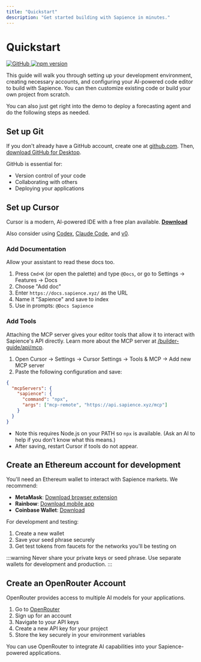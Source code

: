 ```yaml
---
title: "Quickstart"
description: "Get started building with Sapience in minutes."
---
```


# Quickstart

<div style={{ display: 'flex', gap: '8px', alignItems: 'center', flexWrap: 'wrap' }}>
  <a href="https://github.com/sapiencexyz/sapience">
    <img alt="GitHub" src="https://img.shields.io/badge/GitHub-sapiencexyz%2Fsapience-181717?logo=github" />
  </a>
  <a href="https://www.npmjs.com/package/@sapience/sdk">
    <img alt="npm version" src="https://img.shields.io/npm/v/%40sapience%2Fsdk" />
  </a>
</div>

This guide will walk you through setting up your development environment, creating necessary accounts, and configuring your AI-powered code editor to build with Sapience. You can then customize existing code or build your own project from scratch.

You can also just get right into the demo to deploy a forecasting agent and do the following steps as needed.

## Set up Git

If you don't already have a GitHub account, create one at [github.com](https://github.com/signup). Then, [download GitHub for Desktop](https://desktop.github.com/download/).

GitHub is essential for:
- Version control of your code
- Collaborating with others
- Deploying your applications

## Set up Cursor

Cursor is a modern, AI-powered IDE with a free plan available. [**Download**](https://cursor.com)

Also consider using [Codex](https://chatgpt.com/codex), [Claude Code](https://www.claude.com/product/claude-code), and [v0](https://v0.app/).

### Add Documentation

Allow your assistant to read these docs too.

1. Press `Cmd+K` (or open the palette) and type `@Docs`, or go to Settings → Features → Docs
2. Choose "Add doc"
3. Enter `https://docs.sapience.xyz/` as the URL
4. Name it "Sapience" and save to index
5. Use in prompts: `@Docs Sapience`

### Add Tools

Attaching the MCP server gives your editor tools that allow it to interact with Sapience's API directly. Learn more about the MCP server at [/builder-guide/api/mcp](/builder-guide/api/mcp).

1. Open Cursor → Settings → Cursor Settings → Tools & MCP → Add new MCP server
2. Paste the following configuration and save:

```json
{
  "mcpServers": {
    "sapience": {
      "command": "npx",
      "args": ["mcp-remote", "https://api.sapience.xyz/mcp"]
    }
  }
}
```

- Note this requires Node.js on your PATH so `npx` is available. (Ask an AI to help if you don't know what this means.)
- After saving, restart Cursor if tools do not appear.

## Create an Ethereum account for development

You'll need an Ethereum wallet to interact with Sapience markets. We recommend:

- **MetaMask**: [Download browser extension](https://metamask.io/download/)
- **Rainbow**: [Download mobile app](https://rainbow.me/)
- **Coinbase Wallet**: [Download](https://www.coinbase.com/wallet)

For development and testing:
1. Create a new wallet
2. Save your seed phrase securely
3. Get test tokens from faucets for the networks you'll be testing on

:::warning
Never share your private keys or seed phrase. Use separate wallets for development and production.
:::

## Create an OpenRouter Account

OpenRouter provides access to multiple AI models for your applications.

1. Go to [OpenRouter](https://openrouter.ai/)
2. Sign up for an account
3. Navigate to your API keys
4. Create a new API key for your project
5. Store the key securely in your environment variables

You can use OpenRouter to integrate AI capabilities into your Sapience-powered applications.